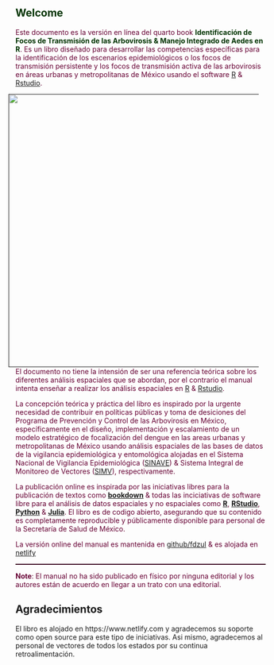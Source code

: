 
## **<span style="color:#003300;">Welcome</span>** {.unnumbered}

<span style="color:#660033;">Este documento es la versión en línea del quarto book </span><span style="color:#003300;"> **Identificación de Focos de Transmisión de las Arbovirosis & Manejo Integrado de Aedes en R**</span><span style="color:#660033;">. Es un libro diseñado para desarrollar las competencias específicas para la identificación de los escenarios epidemiológicos o los focos de transmisión persistente y los focos de transmisión activa de las arbovirosis en áreas urbanas y metropolitanas de México usando el software [R](https://cran.r-project.org) & [Rstudio](https://posit.co/download/rstudio-desktop/).</span>

<a href=""><img src="images/cover.jpg" width="550" height="550" alt="" align="right" style="margin: 0 1em 0 1em" /></a>
  
<span style="color:#660033;">El documento no tiene la intensión de ser una referencia teórica sobre los diferentes análisis espaciales que se abordan, por el contrario el manual intenta enseñar a realizar los análisis espaciales en  [R](https://cran.r-project.org) & [Rstudio](https://posit.co/download/rstudio-desktop/).</span>


<span style="color:#660033;">La concepción teórica y práctica del libro es inspirado por la urgente necesidad de contribuir en políticas públicas y toma de desiciones del Programa de Prevención y Control de las Arbovirosis en México, específicamente en el diseño, implementación y escalamiento de un modelo estratégico de focalización del dengue en las areas urbanas y metropolitanas de México usando análisis espaciales de las bases de datos de la vigilancia epidemiológica y entomológica alojadas en el Sistema Nacional de Vigilancia Epidemiológica ([SINAVE](https://vectores.sinave.gob.mx)) & Sistema Integral de Monitoreo de Vectores ([SIMV](http://geosis.mx/Aplicaciones/SisMV/Home/Dengue)), respectivamente.</span>


<span style="color:#660033;">La publicación online es inspirada por las iniciativas libres para la publicación de textos como 
[**bookdown**](https://github.com/rstudio/bookdown) & todas las inciciativas de software libre para el análisis de datos espaciales y no espaciales como [**R**](https://cran.r-project.org/), [**RStudio**](https://www.rstudio.com/), [**Python**](https://www.python.org/) & [**Julia**](https://www.julialang.org). El libro es de codigo abierto, asegurando que su contenido es completamente reproducible y públicamente disponible para personal de la Secretaría de Salud de México.</span>


<span style="color:#660033;">La versión online del manual es mantenida en [github/fdzul](https://github.com/fdzul/dtf_ima) & es alojada en [netlify](flourishing-jelly-b34c35.netlify.app)

<hr style="height:2px;border-width:0;color:#330019;background-color:#330019"> 

<span style="color:#660033;">**Note**: El manual no ha sido publicado en físico por ninguna editorial y los autores están de acuerdo en llegar a un trato con una editorial.</span>


## Agradecimientos

El libro es alojado en https://www.netlify.com y agradecemos su soporte como open source para este tipo de iniciativas. Asi mismo, agradecemos al personal de vectores de todos los estados por su continua retroalimentación.